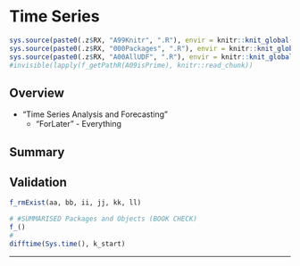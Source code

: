 # Time Series {#c17}

```r
sys.source(paste0(.z$RX, "A99Knitr", ".R"), envir = knitr::knit_global())
sys.source(paste0(.z$RX, "000Packages", ".R"), envir = knitr::knit_global())
sys.source(paste0(.z$RX, "A00AllUDF", ".R"), envir = knitr::knit_global())
#invisible(lapply(f_getPathR(A09isPrime), knitr::read_chunk))
```

## Overview

- "Time Series Analysis and Forecasting"
  - "ForLater" - Everything


## Summary



## Validation {.unlisted .unnumbered .tabset .tabset-fade}

```r
f_rmExist(aa, bb, ii, jj, kk, ll)
```

```r
# #SUMMARISED Packages and Objects (BOOK CHECK)
f_()
#
difftime(Sys.time(), k_start)
```

****
